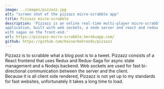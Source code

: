 ```yaml
---
image: ../images/pizzazz.jpg
alt: "screen shot of the pizzazz micro-scrabble app"
title: Pizzazz micro-scrabble
description: 'Pizzazz is an online real-time multi-player micro-scrabble 
application, built with web sockets, a node server and react and redux 
with sagas on the front-end.'
url: https://pizzazz-micro-scrabble.herokuapp.com/
github: https://github.com/heinerbehrends/pizzazz
---
```


Pizzazz is to scrabble what a blog post is to a tweet. Pizzazz consists of a
React frontend that uses Redux and Redux-Saga for async state management and a
Nodejs backend. Web sockets are used for fast bi-directional communication between
the server and the client. <br />
Because it is all client side rendered, Pizzazz is not yet up to my standards for
fast websites, unfortunately it takes a long time to load.
